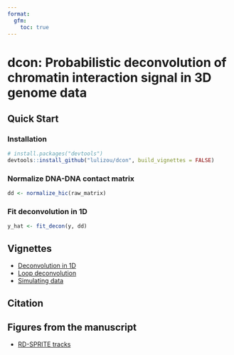 ```yaml
---
format: 
  gfm:
    toc: true
---
```


# dcon: Probabilistic deconvolution of chromatin interaction signal in 3D genome data

## Quick Start

### Installation

```r
# install.packages("devtools")
devtools::install_github("lulizou/dcon", build_vignettes = FALSE)
```

### Normalize DNA-DNA contact matrix

```r
dd <- normalize_hic(raw_matrix)
```

### Fit deconvolution in 1D

```r
y_hat <- fit_decon(y, dd)
```



## Vignettes

* [Deconvolution in 1D](https://github.com/lulizou/dcon/blob/main/vignettes/demo_1d.md)
* [Loop deconvolution](https://github.com/lulizou/dcon/blob/main/vignettes/demo_2d.md)
* [Simulating data](https://github.com/lulizou/dcon/blob/main/vignettes/simulations.md)

## Citation

## Figures from the manuscript

* [RD-SPRITE tracks](https://github.com/lulizou/dcon/blob/main/vignettes/rdsprite_track_plots.md)
